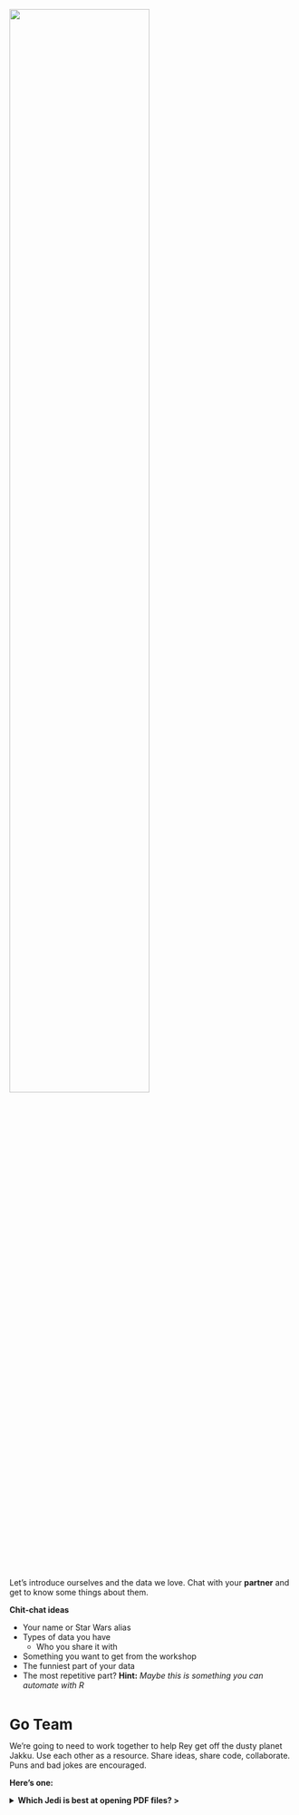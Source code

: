 
![](../images/starwars_group.jpg){style="width: 70%; margin-left: auto; margin-top: 0; margin-bottom: 23px"}

Let's introduce ourselves and the data we love. Chat with your __partner__ and get to know some things about them.


__Chit-chat ideas__  

- Your name or Star Wars alias 
- Types of data you have
    - Who you share it with
- Something you want to get from the workshop
- The funniest part of your data
- The most repetitive part? __Hint:__ _Maybe this is something you can automate with R_ 


<br>

<div class="well">

<span style="font-size: 26px;">**Go Team**</span>

We're going to need to work together to help Rey get off the dusty planet Jakku. 
Use each other as a resource. Share ideas, share code, collaborate. Puns and bad jokes are encouraged.


**Here's one:**

<details>
<summary class = "btn_code"> __Which Jedi is best at opening PDF files? >__  </summary>
<div class="quiz" style="margin-top: -6px; border-radius: 0;">
<p>

__A:__ `Adobe Wan Kenobi`
 
![](../images/obi_wan.jpg){width="238"}

</div></p>
</details>
</div>
